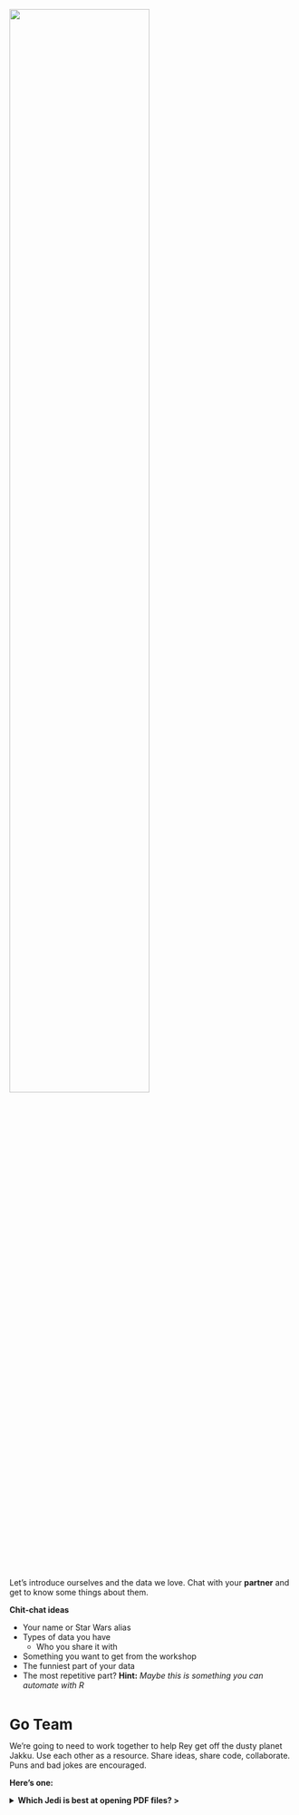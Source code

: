 
![](../images/starwars_group.jpg){style="width: 70%; margin-left: auto; margin-top: 0; margin-bottom: 23px"}

Let's introduce ourselves and the data we love. Chat with your __partner__ and get to know some things about them.


__Chit-chat ideas__  

- Your name or Star Wars alias 
- Types of data you have
    - Who you share it with
- Something you want to get from the workshop
- The funniest part of your data
- The most repetitive part? __Hint:__ _Maybe this is something you can automate with R_ 


<br>

<div class="well">

<span style="font-size: 26px;">**Go Team**</span>

We're going to need to work together to help Rey get off the dusty planet Jakku. 
Use each other as a resource. Share ideas, share code, collaborate. Puns and bad jokes are encouraged.


**Here's one:**

<details>
<summary class = "btn_code"> __Which Jedi is best at opening PDF files? >__  </summary>
<div class="quiz" style="margin-top: -6px; border-radius: 0;">
<p>

__A:__ `Adobe Wan Kenobi`
 
![](../images/obi_wan.jpg){width="238"}

</div></p>
</details>
</div>
